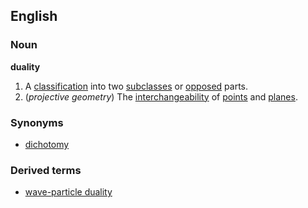 ==English==
===Noun===
'''duality'''
#A [[classification]] into two [[subclass]]es or [[oppose]]d parts.
#(''projective geometry'') The [[interchangeability]] of [[point]]s and [[plane]]s.
===Synonyms===
*[[dichotomy]]
===Derived terms===
*[[wave-particle duality]]